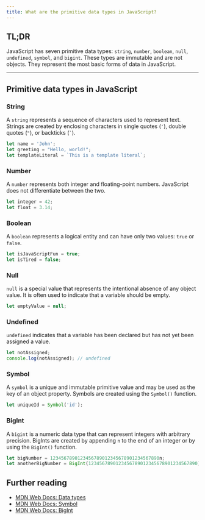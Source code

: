 ```yaml
---
title: What are the primitive data types in JavaScript?
---
```


## TL;DR

JavaScript has seven primitive data types: `string`, `number`, `boolean`, `null`, `undefined`, `symbol`, and `bigint`. These types are immutable and are not objects. They represent the most basic forms of data in JavaScript.

---

## Primitive data types in JavaScript

### String

A `string` represents a sequence of characters used to represent text. Strings are created by enclosing characters in single quotes (`'`), double quotes (`"`), or backticks (`` ` ``).

```javascript
let name = 'John';
let greeting = "Hello, world!";
let templateLiteral = `This is a template literal`;
```

### Number

A `number` represents both integer and floating-point numbers. JavaScript does not differentiate between the two.

```javascript
let integer = 42;
let float = 3.14;
```

### Boolean

A `boolean` represents a logical entity and can have only two values: `true` or `false`.

```javascript
let isJavaScriptFun = true;
let isTired = false;
```

### Null

`null` is a special value that represents the intentional absence of any object value. It is often used to indicate that a variable should be empty.

```javascript
let emptyValue = null;
```

### Undefined

`undefined` indicates that a variable has been declared but has not yet been assigned a value.

```javascript
let notAssigned;
console.log(notAssigned); // undefined
```

### Symbol

A `symbol` is a unique and immutable primitive value and may be used as the key of an object property. Symbols are created using the `Symbol()` function.

```javascript
let uniqueId = Symbol('id');
```

### BigInt

A `bigint` is a numeric data type that can represent integers with arbitrary precision. BigInts are created by appending `n` to the end of an integer or by using the `BigInt()` function.

```javascript
let bigNumber = 1234567890123456789012345678901234567890n;
let anotherBigNumber = BigInt(1234567890123456789012345678901234567890);
```

## Further reading

- [MDN Web Docs: Data types](https://developer.mozilla.org/en-US/docs/Web/JavaScript/Data_structures#primitive_values)
- [MDN Web Docs: Symbol](https://developer.mozilla.org/en-US/docs/Web/JavaScript/Reference/Global_Objects/Symbol)
- [MDN Web Docs: BigInt](https://developer.mozilla.org/en-US/docs/Web/JavaScript/Reference/Global_Objects/BigInt)

